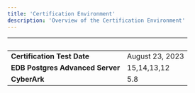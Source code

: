 ```yaml
---
title: 'Certification Environment'
description: 'Overview of the Certification Environment'
---
```


|  &nbsp;    | &nbsp; |
| ----------- | ----------- |
| **Certification Test Date**      | August 23, 2023       |
| **EDB Postgres Advanced Server**      | 15,14,13,12      |
| **CyberArk**  |  5.8     |
